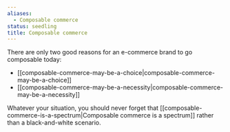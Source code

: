 ```yaml
---
aliases:
  - Composable commerce
status: seedling
title: Composable commerce
---
```

There are only two good reasons for an e-commerce brand to go composable today:

- [[composable-commerce-may-be-a-choice|composable-commerce-may-be-a-choice]]
- [[composable-commerce-may-be-a-necessity|composable-commerce-may-be-a-necessity]]

Whatever your situation, you should never forget that [[composable-commerce-is-a-spectrum|Composable commerce is a spectrum]] rather than a black-and-white scenario.
